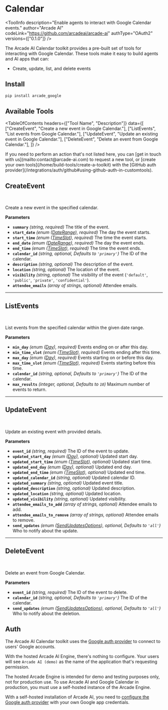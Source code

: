 # Calendar


<ToolInfo
  description="Enable agents to interact with Google Calendar events."
  author="Arcade AI"
  codeLink="https://github.com/arcadeai/arcade-ai"
  authType="OAuth2"
  versions={["0.1.0"]}
/>

<Badges repo="arcadeai/arcade_google" />

The Arcade AI Calendar toolkit provides a pre-built set of tools for interacting with Google Calendar. These tools make it easy to build agents and AI apps that can:

- Create, update, list, and delete events

## Install

```bash
pip install arcade_google
```

## Available Tools

<TableOfContents
  headers={["Tool Name", "Description"]}
  data={[
    ["CreateEvent", "Create a new event in Google Calendar."],
    ["ListEvents", "List events from Google Calendar."],
    ["UpdateEvent", "Update an existing event in Google Calendar."],
    ["DeleteEvent", "Delete an event from Google Calendar."],
  ]}
/>

<Tip>
  If you need to perform an action that's not listed here, you can [get in touch
  with us](mailto:contact@arcade-ai.com) to request a new tool, or [create your
  own tools](/home/build-tools/create-a-toolkit) with the [GitHub auth
  provider](/integrations/auth/github#using-github-auth-in-customtools).
</Tip>

## CreateEvent

<br />
<TabbedCodeBlock
  tabs={[
    {
      label: "Call the Tool with User Authorization",
      content: {
        Python: [
          "/examples/integrations/toolkits/google/calendar/create_event_example_call_tool.py",
        ],
        JavaScript: ["Coming Soon"],
      },
    },
    {
      label: "Execute the Tool with OpenAI",
      content: {
        Python: [
          "/examples/integrations/toolkits/google/calendar/create_event_example_llm_oai.py",
        ],
        JavaScript: ["Coming Soon"],
      },
    },
  ]}
/>

Create a new event in the specified calendar.

**Parameters**

- **`summary`** _(string, required)_ The title of the event.
- **`start_date`** _(enum ([DateRange](/integrations/toolkits/Google/reference#daterange)), required)_ The day the event starts.
- **`start_time`** _(enum ([TimeSlot](/integrations/toolkits/Google/reference#timeslot)), required)_ The time the event starts.
- **`end_date`** _(enum ([DateRange](/integrations/toolkits/Google/reference#daterange)), required)_ The day the event ends.
- **`end_time`** _(enum ([TimeSlot](/integrations/toolkits/Google/reference#timeslot)), required)_ The time the event ends.
- **`calendar_id`** _(string, optional, Defaults to `'primary'`)_ The ID of the calendar.
- **`description`** _(string, optional)_ The description of the event.
- **`location`** _(string, optional)_ The location of the event.
- **`visibility`** _(string, optional)_ The visibility of the event (`'default'`, `'public'`, `'private'`, `'confidential'`).
- **`attendee_emails`** _(array of strings, optional)_ Attendee emails.

---

## ListEvents

<br />
<TabbedCodeBlock
  tabs={[
    {
      label: "Call the Tool with User Authorization",
      content: {
        Python: [
          "/examples/integrations/toolkits/google/calendar/list_events_example_call_tool.py",
        ],
        JavaScript: ["Coming Soon"],
      },
    },
    {
      label: "Execute the Tool with OpenAI",
      content: {
        Python: [
          "/examples/integrations/toolkits/google/calendar/list_events_example_llm_oai.py",
        ],
        JavaScript: ["Coming Soon"],
      },
    },
  ]}
/>

List events from the specified calendar within the given date range.

**Parameters**

- **`min_day`** _(enum ([Day](/integrations/toolkits/Google/reference#day)), required)_ Events ending on or after this day.
- **`min_time_slot`** _(enum ([TimeSlot](/integrations/toolkits/Google/reference#timeslot)), required)_ Events ending after this time.
- **`max_day`** _(enum ([Day](/integrations/toolkits/Google/reference#day)), required)_ Events starting on or before this day.
- **`max_time_slot`** _(enum ([TimeSlot](/integrations/toolkits/Google/reference#timeslot)), required)_ Events starting before this time.
- **`calendar_id`** _(string, optional, Defaults to `'primary'`)_ The ID of the calendar.
- **`max_results`** _(integer, optional, Defaults to `10`)_ Maximum number of events to return.

---

## UpdateEvent

<br />
<TabbedCodeBlock
  tabs={[
    {
      label: "Call the Tool with User Authorization",
      content: {
        Python: [
          "/examples/integrations/toolkits/google/calendar/update_event_example_call_tool.py",
        ],
        JavaScript: ["Coming Soon"],
      },
    },
    {
      label: "Execute the Tool with OpenAI",
      content: {
        Python: [
          "/examples/integrations/toolkits/google/calendar/update_event_example_llm_oai.py",
        ],
        JavaScript: ["Coming Soon"],
      },
    },
  ]}
/>

Update an existing event with provided details.

**Parameters**

- **`event_id`** _(string, required)_ The ID of the event to update.
- **`updated_start_day`** _(enum ([Day](/integrations/toolkits/Google/reference#day)), optional)_ Updated start day.
- **`updated_start_time`** _(enum ([TimeSlot](/integrations/toolkits/Google/reference#timeslot)), optional)_ Updated start time.
- **`updated_end_day`** _(enum ([Day](/integrations/toolkits/Google/reference#day)), optional)_ Updated end day.
- **`updated_end_time`** _(enum ([TimeSlot](/integrations/toolkits/Google/reference#timeslot)), optional)_ Updated end time.
- **`updated_calendar_id`** _(string, optional)_ Updated calendar ID.
- **`updated_summary`** _(string, optional)_ Updated event title.
- **`updated_description`** _(string, optional)_ Updated description.
- **`updated_location`** _(string, optional)_ Updated location.
- **`updated_visibility`** _(string, optional)_ Updated visibility.
- **`attendee_emails_to_add`** _(array of strings, optional)_ Attendee emails to add.
- **`attendee_emails_to_remove`** _(array of strings, optional)_ Attendee emails to remove.
- **`send_updates`** _(enum ([SendUpdatesOptions](/integrations/toolkits/Google/reference#sendupdatesoptions)), optional, Defaults to `'all'`)_ Who to notify about the update.

---

## DeleteEvent

<br />
<TabbedCodeBlock
  tabs={[
    {
      label: "Call the Tool with User Authorization",
      content: {
        Python: [
          "/examples/integrations/toolkits/google/calendar/delete_event_example_call_tool.py",
        ],
        JavaScript: ["Coming Soon"],
      },
    },
    {
      label: "Execute the Tool with OpenAI",
      content: {
        Python: [
          "/examples/integrations/toolkits/google/calendar/delete_event_example_llm_oai.py",
        ],
        JavaScript: ["Coming Soon"],
      },
    },
  ]}
/>

Delete an event from Google Calendar.

**Parameters**

- **`event_id`** _(string, required)_ The ID of the event to delete.
- **`calendar_id`** _(string, optional, Defaults to `'primary'`)_ The ID of the calendar.
- **`send_updates`** _(enum ([SendUpdatesOptions](/integrations/toolkits/Google/reference#sendupdatesoptions)), optional, Defaults to `'all'`)_ Who to notify about the deletion.

## Auth

The Arcade AI Calendar toolkit uses the [Google auth provider](/integrations/auth/google) to connect to users' Google accounts.

With the hosted Arcade AI Engine, there's nothing to configure. Your users will see `Arcade AI (demo)` as the name of the application that's requesting permission.

<Warning type="warning" emoji="⚠️">
  The hosted Arcade Engine is intended for demo and testing purposes only, not
  for production use. To use Arcade AI and Google Calendar in production, you
  must use a self-hosted instance of the Arcade Engine.
</Warning>

With a self-hosted installation of Arcade AI, you need to [configure the Google auth provider](/integrations/auth/google#configuring-google-auth) with your own Google app credentials.
